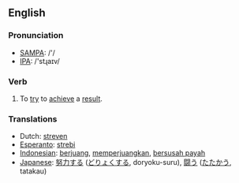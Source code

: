 ==English==

===Pronunciation===
*[[w:SAMPA|SAMPA]]: /'/
*[[w:IPA|IPA]]: /'stɻaɪv/

===Verb===
{{en-infl-irreg|strive|strives|striving|strove|striven}}

# To [[try]] to [[achieve]] a [[result]].

===Translations===
*Dutch: [[streven]]
*[[Esperanto]]: [[strebi]]
*[[Indonesian]]: [[juang|berjuang]], [[juang|memperjuangkan]], [[susah payah|bersusah payah]]
*[[Japanese]]: [[努力]]する ([[どりょく]]する, doryoku-suru), [[闘う]] ([[たたかう]], tatakau)